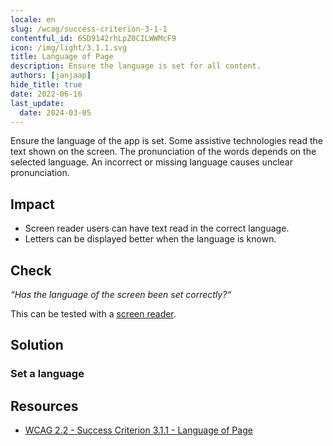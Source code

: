 ```yaml
---
locale: en
slug: /wcag/success-criterion-3-1-1
contentful_id: 6SD9142rhLpZ0CILWWMcF9
icon: /img/light/3.1.1.svg
title: Language of Page
description: Ensure the language is set for all content.
authors: [janjaap]
hide_title: true
date: 2022-06-16
last_update:
  date: 2024-03-05
---
```


<Hero
  title="Language of Page"
  image="/img/light/3.1.1.svg"
  alt="WCAG 3.1.1 - Logo"
  prefix="Success Criterion 3.1.1"
  suffix="Level A"
/>

Ensure the language of the app is set. Some assistive technologies read the text shown on the screen. The pronunciation of the words depends on the selected language. An incorrect or missing language causes unclear pronunciation.

## Impact

- Screen reader users can have text read in the correct language.
- Letters can be displayed better when the language is known.

## Check

*“Has the language of the screen been set correctly?“*

This can be tested with a [screen reader](/en/stats/screen-reader).

## Solution

### Set a language

<CodeSample id="text-localization" locale="en"/>

## Resources

- [WCAG 2.2 - Success Criterion 3.1.1 - Language of Page](https://www.w3.org/TR/WCAG22/#language-of-page)
